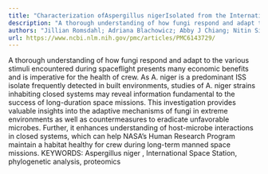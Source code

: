 ```yaml
---
title: "Characterization ofAspergillus nigerIsolated from the International Space Station"
description: "A thorough understanding of how fungi respond and adapt to the various stimuli encountered during spaceflight presents many economic benefits and is imperative for the health of crew. As A. niger is a..."
authors: "Jillian Romsdahl; Adriana Blachowicz; Abby J Chiang; Nitin Singh; Jason E Stajich; Markus Kalkum; Kasthuri Venkateswaran; Clay C C Wang; Rachel I Adams"
url: https://www.ncbi.nlm.nih.gov/pmc/articles/PMC6143729/
---
```


A thorough understanding of how fungi respond and adapt to the various stimuli encountered during spaceflight presents many economic benefits and is imperative for the health of crew. As A. niger is a predominant ISS isolate frequently detected in built environments, studies of A. niger strains inhabiting closed systems may reveal information fundamental to the success of long-duration space missions. This investigation provides valuable insights into the adaptive mechanisms of fungi in extreme environments as well as countermeasures to eradicate unfavorable microbes. Further, it enhances understanding of host-microbe interactions in closed systems, which can help NASA’s Human Research Program maintain a habitat healthy for crew during long-term manned space missions. KEYWORDS: Aspergillus niger , International Space Station, phylogenetic analysis, proteomics
